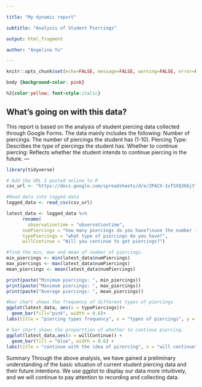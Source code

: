 ```yaml
---

title: "My dynamic report"

subtitle: "Analysis of Student Piercings"

output: html_fragment

author: "Angelina Yu"

---
```



```r
knitr::opts_chunk$set(echo=FALSE, message=FALSE, warning=FALSE, error=FALSE)

```

```css

body {background-color: pink}

h2{color:yellow; font-style:italic}

```

## What's going on with this data?

This report is based on the analysis of student piercing data collected through Google Forms. The data mainly includes the following:
Number of piercings: The number of piercings the student has (1-10).
Piercing Type: Describes the type of piercings the student has.
Whether to continue piercing: Reflects whether the student intends to continue piercing in the future.
---

```r
library(tidyverse)

# Add the URL I posted online to R
csv_url <- "https://docs.google.com/spreadsheets/d/e/2PACX-1vTSVQ36bjtTRREGNAhaIoijwxh-Ydm-62RtV-9yCpPRIjFPA4hMURndGHAaHOzhFezGy54v8LjJKaPV/pub?output=csv"

#Read data into logged-data
logged_data <- read_csv(csv_url)

latest_data <- logged_data %>%
      rename(
        observationtime = "observationtime",
      numPiercings = "how many piercings do you have?\nuse the number 1-10",
      typePiercings = "what type of piercings do you have?",
      willContinue = "Will you continue to get piercings?")

#find the min, max and mean of number of piercings.
min_piercings <- min(latest_data$numPiercings)
max_piercings <- max(latest_data$numPiercings)
mean_piercings <- mean(latest_data$numPiercings)

print(paste("Minimum piercings: ", min_piercings))
print(paste("Maximum piercings: ", max_piercings))
print(paste("Average piercings: ", mean_piercings))

#bar chart shows the frequency of different types of piercings
ggplot(latest_data, aes(x = typePiercings))+
  geom_bar(fill="pink", width = 0.6)+
labs(title = "piercing types frequency", x = "types of piercings", y = "frequency")

# bar chart shows the proporttion of whether to continue piercing.
ggplot(latest_data,aes(x = willContinue)) +
  geom_bar(fill = "blue", width = 0.6) +
labs(title = "continue with the idea of pirercing", x = "will continue", y = "count")

```
Summary
Through the above analysis, we have gained a preliminary understanding of the basic situation of current student piercing data and their future intentions. We use ggplot to display our data more intuitively, and we will continue to pay attention to recording and collecting data.



